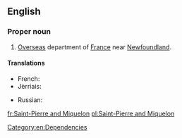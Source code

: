 ==English==
{{wikipedia}}

===Proper noun===
{{en-proper noun}}

# [[overseas|Overseas]] department of [[France]] near [[Newfoundland]].

====Translations====
{{trans-top|department of France}}
* French: {{t+|fr|Saint-Pierre-et-Miquelon}}
* Jèrriais: {{tø|roa-jer|Saint-Pièrre et Miquelon}}
{{trans-mid}}
* Russian: {{t-|ru|Сен-Пьер и Микелон|m|sc=Cyrl|tr=Sen-P'jer i Mikelón|alt=Сен-Пьер и Микело́н}}
{{trans-bottom}}

[[Category:en:Dependencies]]

[[fr:Saint-Pierre and Miquelon]]
[[pl:Saint-Pierre and Miquelon]]